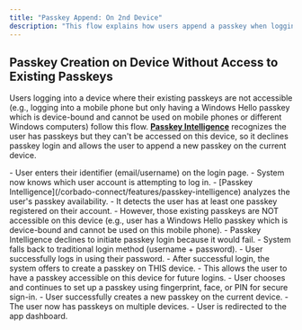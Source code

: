 ```yaml
---
title: "Passkey Append: On 2nd Device"
description: "This flow explains how users append a passkey when logging into a device that cannot access their existing passkeys. Passkey Intelligence declines passkey login and the user creates a new passkey on this device."
---
```



## Passkey Creation on Device Without Access to Existing Passkeys

Users logging into a device where their existing passkeys are not accessible (e.g., logging into a mobile phone but only having a Windows Hello passkey which is device-bound and cannot be used on mobile phones or different Windows computers) follow this flow. **[Passkey Intelligence](/corbado-connect/features/passkey-intelligence)** recognizes the user has passkeys but they can't be accessed on this device, so it declines passkey login and allows the user to append a new passkey on the current device.

<Tabs>
<Tab title="macOS">
    <ToolingFrame 
        imageURL="/images/authentication-flow/web-app/desktop/append-on-second-device-macos.png"
        caption="macOS passkey append on new device"
        imageName="append-on-second-device-macos.png"
    />
  </Tab>

<Tab title="Windows">
    <ToolingFrame
        imageURL="/images/authentication-flow/web-app/desktop/append-on-second-device-windows.png"
        caption="Windows passkey append on new device"
        imageName="append-on-second-device-windows.png"
    />
</Tab>
<Tab title="iOS">
    <ToolingFrame
        imageURL="/images/authentication-flow/web-app/mobile/append-on-second-device-ios.png"
        caption="iOS passkey append on new device"
        imageName="append-on-second-device-ios.png"
    />
</Tab>

  <Tab title="Android">
    <ToolingFrame 
        imageURL="/images/authentication-flow/web-app/mobile/append-on-second-device-android.png"
        caption="Android passkey append on new device"
        imageName="append-on-second-device-android.png"
    />
  </Tab>
</Tabs>


<Steps>
    <Step title="User enters identifier">
        - User enters their identifier (email/username) on the login page.
        - System now knows which user account is attempting to log in.
    </Step>
    <Step title="Passkey Intelligence analyzes and declines passkey login">
        - [Passkey Intelligence](/corbado-connect/features/passkey-intelligence) analyzes the user's passkey availability.
        - It detects the user has at least one passkey registered on their account.
        - However, those existing passkeys are NOT accessible on this device (e.g., user has a Windows Hello passkey which is device-bound and cannot be used on this mobile phone).
        - Passkey Intelligence declines to initiate passkey login because it would fail.
    </Step>
    <Step title="Fallback to traditional login method">
        - System falls back to traditional login method (username + password).
        - User successfully logs in using their password.
    </Step>
    <Step title="Passkey append initiates on current device">
        - After successful login, the system offers to create a passkey on THIS device.
        - This allows the user to have a passkey accessible on this device for future logins.
    </Step>
    <Step title="OS-native biometric modal appears">
        - User chooses and continues to set up a passkey using fingerprint, face, or PIN for secure sign-in.
    </Step>
    <Step title="Passkey creation successful">
        - User successfully creates a new passkey on the current device.
        - The user now has passkeys on multiple devices.
    </Step>
    <Step title="Redirection to app dashboard">
        - User is redirected to the app dashboard.
    </Step>

</Steps>
